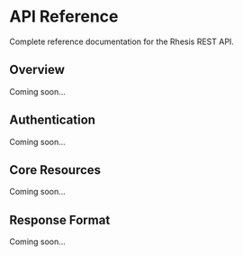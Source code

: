 # API Reference

Complete reference documentation for the Rhesis REST API.

## Overview

Coming soon...

## Authentication

Coming soon...

## Core Resources

Coming soon...

## Response Format

Coming soon...